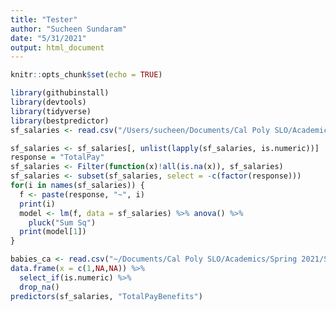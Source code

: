```yaml
---
title: "Tester"
author: "Sucheen Sundaram"
date: "5/31/2021"
output: html_document
---
```


```r
knitr::opts_chunk$set(echo = TRUE)
```

```r
library(githubinstall)
library(devtools)
library(tidyverse)
library(bestpredictor)
sf_salaries <- read.csv("/Users/sucheen/Documents/Cal Poly SLO/Academics/Spring 2021/STAT 331-01/Data/SF_Salaries_sub.csv")
```

```r
sf_salaries <- sf_salaries[, unlist(lapply(sf_salaries, is.numeric))]
response = "TotalPay"
sf_salaries <- Filter(function(x)!all(is.na(x)), sf_salaries)
sf_salaries <- subset(sf_salaries, select = -c(factor(response)))
for(i in names(sf_salaries)) {
  f <- paste(response, "~", i)
  print(i)
  model <- lm(f, data = sf_salaries) %>% anova() %>%
    pluck("Sum Sq")
  print(model[1])
}
```

```r
babies_ca <- read.csv("~/Documents/Cal Poly SLO/Academics/Spring 2021/STAT 331-01/Data/babies_ca.csv")
data.frame(x = c(1,NA,NA)) %>%
  select_if(is.numeric) %>%
  drop_na()
predictors(sf_salaries, "TotalPayBenefits")

```
